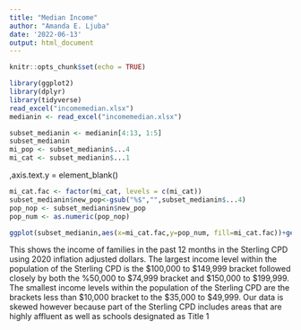 ```yaml
---
title: "Median Income"
author: "Amanda E. Ljuba"
date: '2022-06-13'
output: html_document
---
```


```r
knitr::opts_chunk$set(echo = TRUE)
```

```r
library(ggplot2)
library(dplyr)
library(tidyverse)
read_excel("incomemedian.xlsx")
medianin <- read_excel("incomemedian.xlsx")
```

```r
subset_medianin <- medianin[4:13, 1:5]
subset_medianin
mi_pop <- subset_medianin$...4
mi_cat <- subset_medianin$...1
```
,axis.text.y = element_blank()

```r
mi_cat.fac <- factor(mi_cat, levels = c(mi_cat))
subset_medianin$new_pop<-gsub("%$","",subset_medianin$...4)
pop_nop <- subset_medianin$new_pop
pop_num <- as.numeric(pop_nop)

ggplot(subset_medianin,aes(x=mi_cat.fac,y=pop_num, fill=mi_cat.fac))+geom_col(stat="identity")+theme(axis.text.x=element_blank(),axis.ticks.y=element_blank(),axis.title.x = element_blank()+scale_x_discrete(limits=mi_cat.fac),axis.text.y=element_blank())+labs(caption= "Source: S1901 ACS 5-year data 2016-2020",x="Income", y="Percent") + coord_polar() + guides(fill = guide_legend(title = "Income Level ($)"))
```
This shows the income of families in the past 12 months in the Sterling CPD using 2020 inflation adjusted dollars. The largest income level within the population of the Sterling CPD is the $100,000 to $149,999 bracket followed closely by both the %50,000 to $74,999 bracket and $150,000 to $199,999. The smallest income levels within the population of the Sterling CPD are the brackets less than $10,000 bracket to the  $35,000 to $49,999. Our data is skewed however because part of the Sterling CPD includes areas that are highly affluent as well as schools designated as Title 1
